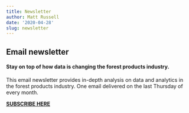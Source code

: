 ```yaml
---
title: Newsletter
author: Matt Russell
date: '2020-04-28'
slug: newsletter
---
```

## Email newsletter  
  
#### Stay on top of how data is changing the forest products industry.
This email newsletter provides in-depth analysis on data and analytics in the forest products industry. One email delivered on the last Thursday of every month. 

**[**SUBSCRIBE HERE**](https://mailchi.mp/d96897dc0f46/arbor-analytics)**